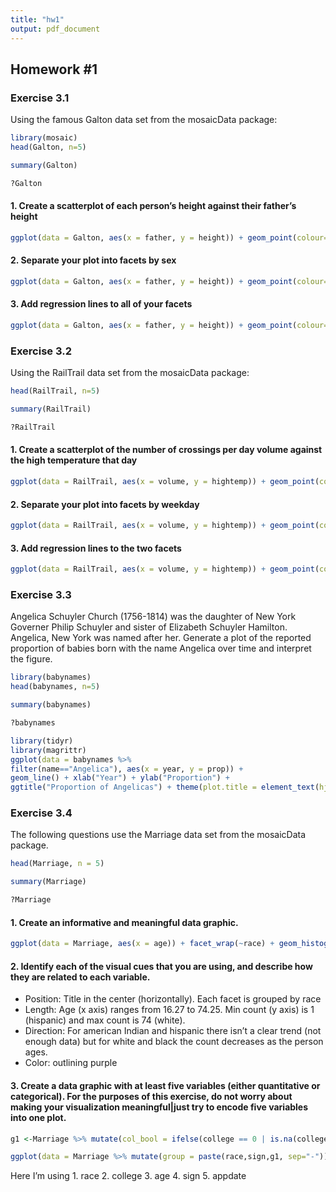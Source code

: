 ```yaml
---
title: "hw1"
output: pdf_document
---
```

## Homework #1

### Exercise 3.1
Using the famous Galton data set from the mosaicData package:

```r
library(mosaic)
head(Galton, n=5)
```
```r
summary(Galton)
```

```r
?Galton
```
#### 1. Create a scatterplot of each person's height against their father's height
```r
ggplot(data = Galton, aes(x = father, y = height)) + geom_point(colour="purple") + xlab("Father's Height") + ylab("Height")
```

#### 2. Separate your plot into facets by sex

```r
ggplot(data = Galton, aes(x = father, y = height)) + geom_point(colour="purple") + xlab("Father's Height") + ylab("Height") + facet_wrap(~sex)
```

#### 3. Add regression lines to all of your facets
```r
ggplot(data = Galton, aes(x = father, y = height)) + geom_point(colour="purple") + xlab("Father's Height") + ylab("Height") + facet_wrap(~sex) + geom_smooth(method="lm", colour="green")
```

### Exercise 3.2
Using the RailTrail data set from the mosaicData package:

```r
head(RailTrail, n=5)
```

```r
summary(RailTrail)
```
```r
?RailTrail
```
#### 1. Create a scatterplot of the number of crossings per day volume against the high temperature that day

```r
ggplot(data = RailTrail, aes(x = volume, y = hightemp)) + geom_point(colour="purple") + xlab("Volume") + ylab("High Temperature (F)")
```

#### 2. Separate your plot into facets by weekday

```r
ggplot(data = RailTrail, aes(x = volume, y = hightemp)) + geom_point(colour="purple") + xlab("Volume") + ylab("High Temperature (F)") + facet_wrap(~weekday)
```

#### 3. Add regression lines to the two facets

```r
ggplot(data = RailTrail, aes(x = volume, y = hightemp)) + geom_point(colour="purple") + xlab("Volume") + ylab("High Temperature (F)") + facet_wrap(~weekday) + geom_smooth(method="lm", colour="green")
```

### Exercise 3.3
Angelica Schuyler Church (1756-1814) was the daughter of New York Governer Philip Schuyler and sister of Elizabeth Schuyler Hamilton. Angelica, New York was named after her. Generate a plot of the reported proportion of babies born with the name Angelica over time and interpret the figure.

```r
library(babynames) 
head(babynames, n=5)
```

```r
summary(babynames)
```

```r
?babynames
```

```r
library(tidyr)
library(magrittr)
ggplot(data = babynames %>%
filter(name=="Angelica"), aes(x = year, y = prop)) +
geom_line() + xlab("Year") + ylab("Proportion") +
ggtitle("Proportion of Angelicas") + theme(plot.title = element_text(hjust=0.5))
```

### Exercise 3.4
The following questions use the Marriage data set from the mosaicData package.

```r
head(Marriage, n = 5)
```

```r
summary(Marriage)
```

```r
?Marriage
```

#### 1. Create an informative and meaningful data graphic.

```r
ggplot(data = Marriage, aes(x = age)) + facet_wrap(~race) + geom_histogram(binwidth = 10, colour="purple") + ggtitle("Marriage Records By Race") + theme(plot.title = element_text(hjust=0.5))
```

#### 2. Identify each of the visual cues that you are using, and describe how they are related to each variable.

* Position: Title in the center (horizontally). Each facet is grouped by race
* Length: Age (x axis) ranges from 16.27 to 74.25. Min count (y axis) is 1 (hispanic) and max count is 74 (white).
* Direction: For american Indian and hispanic there isn't a clear trend (not enough data) but for white and black the count decreases as the person ages. 
* Color: outlining purple

#### 3. Create a data graphic with at least five variables (either quantitative or categorical). For the purposes of this exercise, do not worry about making your visualization meaningful|just try to encode five variables into one plot.

```r
g1 <-Marriage %>% mutate(col_bool = ifelse(college == 0 | is.na(college), FALSE, TRUE))

ggplot(data = Marriage %>% mutate(group = paste(race,sign,g1, sep="-")), aes(x = age, y=count(appdate), z = group)) + geom_point() + facet_wrap(~race)

```

Here I'm using
1. race
2. college 
3. age
4. sign
5. appdate
